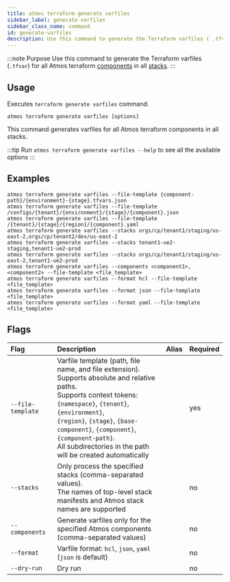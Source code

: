 ```yaml
---
title: atmos terraform generate varfiles
sidebar_label: generate varfiles
sidebar_class_name: command
id: generate-varfiles
description: Use this command to generate the Terraform varfiles (`.tfvar`) for all Atmos terraform components in all stacks.
---
```


:::note Purpose
Use this command to generate the Terraform varfiles (`.tfvar`) for all Atmos terraform [components](/core-concepts/components) in
all [stacks](/core-concepts/stacks).
:::

## Usage

Executes `terraform generate varfiles` command.

```shell
atmos terraform generate varfiles [options]
```

This command generates varfiles for all Atmos terraform components in all stacks.

:::tip
Run `atmos terraform generate varfiles --help` to see all the available options
:::

## Examples

```shell
atmos terraform generate varfiles --file-template {component-path}/{environment}-{stage}.tfvars.json
atmos terraform generate varfiles --file-template /configs/{tenant}/{environment}/{stage}/{component}.json
atmos terraform generate varfiles --file-template /{tenant}/{stage}/{region}/{component}.yaml
atmos terraform generate varfiles --stacks orgs/cp/tenant1/staging/us-east-2,orgs/cp/tenant2/dev/us-east-2
atmos terraform generate varfiles --stacks tenant1-ue2-staging,tenant1-ue2-prod
atmos terraform generate varfiles --stacks orgs/cp/tenant1/staging/us-east-2,tenant1-ue2-prod
atmos terraform generate varfiles --components <component1>,<component2> --file-template <file_template>
atmos terraform generate varfiles --format hcl --file-template <file_template>
atmos terraform generate varfiles --format json --file-template <file_template>
atmos terraform generate varfiles --format yaml --file-template <file_template>
```

## Flags

| Flag              | Description                                                                                                                                                                                                                                                                                                                   | Alias | Required |
|:------------------|:------------------------------------------------------------------------------------------------------------------------------------------------------------------------------------------------------------------------------------------------------------------------------------------------------------------------------|:------|:---------|
| `--file-template` | Varfile template (path, file name, and file extension).<br/>Supports absolute and relative paths.<br/>Supports context tokens: `{namespace}`, `{tenant}`, `{environment}`,<br/>`{region}`, `{stage}`, `{base-component}`, `{component}`, `{component-path}`.<br/>All subdirectories in the path will be created automatically |       | yes      |
| `--stacks`        | Only process the specified stacks (comma-separated values).<br/>The names of top-level stack manifests and Atmos stack names are supported                                                                                                                                                                                    |       | no       |
| `--components`    | Generate varfiles only for the specified Atmos components<br/>(comma-separated values)                                                                                                                                                                                                                                        |       | no       |
| `--format`        | Varfile format: `hcl`, `json`, `yaml` (`json` is default)                                                                                                                                                                                                                                                                     |       | no       |
| `--dry-run`       | Dry run                                                                                                                                                                                                                                                                                                                       |       | no       |
